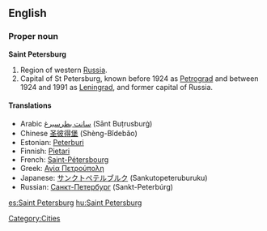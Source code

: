 ==English==
{{wikipedia}}
===Proper noun===
'''Saint Petersburg'''

#Region of western [[Russia]].
#Capital of St Petersburg, known before 1924 as [[Petrograd]] and between 1924 and 1991 as [[Leningrad]], and former capital of Russia.

====Translations====
{{top}}
*Arabic [[سانت بطرسبرغ]] (Sānt Buṭrusburġ)
*Chinese [[圣彼得堡]] (Shèng-Bǐdebǎo)
*Estonian: [[Peterburi]]
*Finnish: [[Pietari]]
*French: [[Saint-Pétersbourg]]
*Greek: [[Αγία Πετρούπολη]]
*Japanese: [[サンクトペテルブルク]] (Sankutopeteruburuku)
*Russian: [[Санкт-Петербург]] (Sankt-Peterbúrg)
{{bottom}}

[[Category:Cities]]

[[es:Saint Petersburg]]
[[hu:Saint Petersburg]]